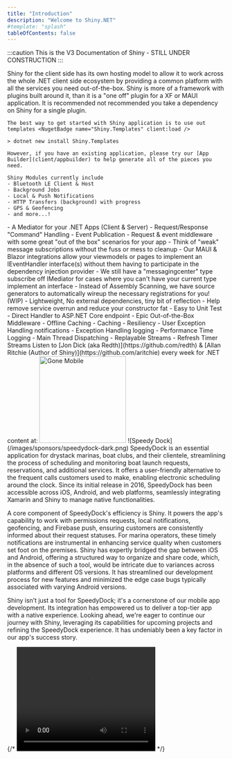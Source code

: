 ```yaml
---
title: "Introduction"
description: "Welcome to Shiny.NET"
#template: "splash"
tableOfContents: false
---
```



:::caution
This is the V3 Documentation of Shiny - STILL UNDER CONSTRUCTION
:::

<Card title="iOS & Android" icon="star">
    Shiny for the client side has its own hosting model to allow it to work across the whole .NET client side ecosystem by providing a common platform with all the services you need out-of-the-box.  Shiny is more of a framework with plugins built around
    it, than it is a "one off" plugin for a XF or MAUI application.  It is recommended not recommended you take a dependency on Shiny for a single plugin.

    The best way to get started with Shiny application is to use out templates <NugetBadge name="Shiny.Templates" client:load />

    > dotnet new install Shiny.Templates

    However, if you have an existing application, please try our [App Builder](client/appbuilder) to help generate all of the pieces you need.

    Shiny Modules currently include
    - Bluetooth LE Client & Host
    - Background Jobs
    - Local & Push Notifications
    - HTTP Transfers (background) with progress
    - GPS & Geofencing
    - and more...!
</Card>


<Card title="Mediator (.NET Client Apps & Server)" icon="puzzle">
    - A Mediator for your .NET Apps (Client & Server)
    - Request/Response "Command" Handling
    - Event Publication
    - Request & event middleware with some great "out of the box" scenarios for your app
    - Think of "weak" message subscriptions without the fuss or mess to cleanup
    - Our MAUI & Blazor integrations allow your viewmodels or pages to implement an IEventHandler interface(s) without them having to participate in the dependency injection provider
    - We still have a "messagingcenter" type subscribe off IMediator for cases where you can't have your current type implement an interface
    - Instead of Assembly Scanning, we have source generators to automatically wireup the necessary registrations for you! (WIP)
    - Lightweight, No external dependencies, tiny bit of reflection
    - Help remove service overrun and reduce your constructor fat
    - Easy to Unit Test
    - Direct Handler to ASP.NET Core endpoint
    - Epic Out-of-the-Box Middleware
    - Offline Caching
        - Caching
        - Resiliency
        - User Exception Handling notifications
        - Exception Handling logging
        - Performance Time Logging
        - Main Thread Dispatching
        - Replayable Streams
        - Refresh Timer Streams
</Card>

<Card title="GoneMobile Podcast/YouTube" icon="star">
    Listen to [Jon Dick (aka Redth)](https://github.com/redth) & [Allan Ritchie (Author of Shiny)](https://github.com/aritchie) every week for .NET content at:
    <a href="https://gonemobile.io"><Image src={goneMobileImg} width="200" alt="Gone Mobile" /></a>
</Card>

<Card title="Sponsors">
![Speedy Dock](/images/sponsors/speedydock-dark.png)
SpeedyDock is an essential application for drystack marinas, boat clubs, and their clientele, streamlining the process of scheduling and monitoring boat launch requests, reservations, and additional services. It offers a user-friendly alternative to the frequent calls customers used to make, enabling electronic scheduling around the clock. Since its initial release in 2016, SpeedyDock has been accessible across iOS, Android, and web platforms, seamlessly integrating Xamarin and Shiny to manage native functionalities.

A core component of SpeedyDock's efficiency is Shiny. It powers the app's capability to work with permissions requests, local notifications, geofencing, and Firebase push, ensuring customers are consistently informed about their request statuses. For marina operators, these timely notifications are instrumental in enhancing service quality when customers set foot on the premises. Shiny has expertly bridged the gap between iOS and Android, offering a structured way to organize and share code, which, in the absence of such a tool, would be intricate due to variances across platforms and different OS versions. It has streamlined our development process for new features and minimized the edge case bugs typically associated with varying Android versions.

Shiny isn’t just a tool for SpeedyDock; it's a cornerstone of our mobile app development. Its integration has empowered us to deliver a top-tier app with a native experience. Looking ahead, we're eager to continue our journey with Shiny, leveraging its capabilities for upcoming projects and refining the SpeedyDock experience. It has undeniably been a key factor in our app's success story.
</Card>

{/*
<video width="320" height="240" autoplay loop>
<source src="/images/logo.mp4" type="video/mp4" />
Your browser does not support the video tag.
</video> 
*/}
